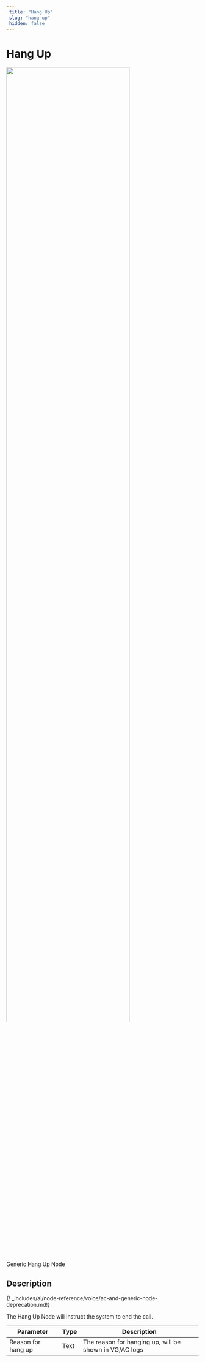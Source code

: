 ```yaml
---
 title: "Hang Up" 
 slug: "hang-up" 
 hidden: false 
---
```

# Hang Up

<Frame>
  <img class="image-center" src="../../../../../../_assets/ai/build/node-reference/generic-voice/hang-up.png" width="80%" />
  <figcaption>Generic Hang Up Node</figcaption>
</Frame>

## Description

{! _includes/ai/node-reference/voice/ac-and-generic-node-deprecation.md!}

The Hang Up Node will instruct the system to end the call.

| Parameter          | Type | Description                                            |
|--------------------|------|--------------------------------------------------------|
| Reason for hang up | Text | The reason for hanging up, will be shown in VG/AC logs |
